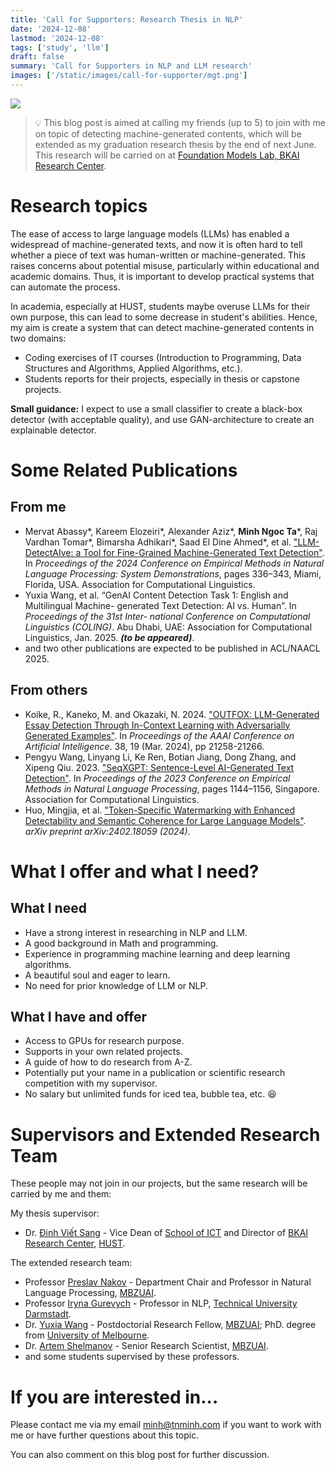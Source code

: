 ```yaml
---
title: 'Call for Supporters: Research Thesis in NLP'
date: '2024-12-08'
lastmod: '2024-12-08'
tags: ['study', 'llm']
draft: false
summary: 'Call for Supporters in NLP and LLM research'
images: ['/static/images/call-for-supporter/mgt.png']
---
```


![](/static/images/call-for-supporter/mgt.png)

> 💡 This blog post is aimed at calling my friends (up to 5) to join with me on topic of detecting machine-generated contents, which will be extended as my graduation research thesis by the end of next June. This research will be carried on at [Foundation Models Lab, BKAI Research Center](https://bkai.ai/research/foundation-models/).

# Research topics
The ease of access to large language models (LLMs) has enabled a widespread of machine-generated texts, and now it is often hard to tell whether a piece of text was human-written or machine-generated. This raises concerns about potential misuse, particularly within educational and academic domains. Thus, it is important to develop practical systems that can automate the process.

In academia, especially at HUST, students maybe overuse LLMs for their own purpose, this can lead to some decrease in student's abilities. Hence, my aim is create a system that can detect machine-generated contents in two domains:
* Coding exercises of IT courses (Introduction to Programming, Data Structures and Algorithms, Applied Algorithms, etc.).
* Students reports for their projects, especially in thesis or capstone projects.

**Small guidance:** I expect to use a small classifier to create a black-box detector (with acceptable quality), and use GAN-architecture to create an explainable detector.


# Some Related Publications

## From me
* Mervat Abassy*, Kareem Elozeiri*, Alexander Aziz*, **Minh Ngoc Ta***, Raj Vardhan Tomar*, Bimarsha Adhikari*, Saad El Dine Ahmed*, et al. ["LLM-DetectAIve: a Tool for Fine-Grained Machine-Generated Text Detection"](https://aclanthology.org/2024.emnlp-demo.35/). In *Proceedings of the 2024 Conference on Empirical Methods in Natural Language Processing: System Demonstrations*, pages 336–343, Miami, Florida, USA. Association for Computational Linguistics.
* Yuxia Wang, et al. “GenAI Content Detection Task 1: English and Multilingual Machine- generated Text Detection: AI vs. Human”. In *Proceedings of the 31st Inter- national Conference on Computational Linguistics (COLING)*. Abu Dhabi, UAE: Association for Computational Linguistics, Jan. 2025. ***(to be appeared)***.
* and two other publications are expected to be published in ACL/NAACL 2025.

## From others
* Koike, R., Kaneko, M. and Okazaki, N. 2024. ["OUTFOX: LLM-Generated Essay Detection Through In-Context Learning with Adversarially Generated Examples"](https://ojs.aaai.org/index.php/AAAI/article/view/30120). In *Proceedings of the AAAI Conference on Artificial Intelligence*. 38, 19 (Mar. 2024), pp 21258-21266.
* Pengyu Wang, Linyang Li, Ke Ren, Botian Jiang, Dong Zhang, and Xipeng Qiu. 2023. ["SeqXGPT: Sentence-Level AI-Generated Text Detection"](https://aclanthology.org/2023.emnlp-main.73/). In *Proceedings of the 2023 Conference on Empirical Methods in Natural Language Processing*, pages 1144–1156, Singapore. Association for Computational Linguistics.
* Huo, Mingjia, et al. ["Token-Specific Watermarking with Enhanced Detectability and Semantic Coherence for Large Language Models"](https://arxiv.org/abs/2402.18059). *arXiv preprint arXiv:2402.18059 (2024)*.



# What I offer and what I need?

## What I need

* Have a strong interest in researching in NLP and LLM.
* A good background in Math and programming.
* Experience in programming machine learning and deep learning algorithms.
* A beautiful soul and eager to learn.
* No need for prior knowledge of LLM or NLP.


## What I have and offer

* Access to GPUs for research purpose.
* Supports in your own related projects.
* A guide of how to do research from A-Z.
* Potentially put your name in a publication or scientific research competition with my supervisor.
* No salary but unlimited funds for iced tea, bubble tea, etc. 😆



# Supervisors and Extended Research Team

These people may not join in our projects, but the same research will be carried by me and them:


My thesis supervisor:
* Dr. [Đinh Viết Sang](https://users.soict.hust.edu.vn/sangdv) - Vice Dean of [School of ICT](https://soict.hust.edu.vn) and Director of [BKAI Research Center](https://bkai.ai), [HUST](https://hust.edu.vn).


The extended research team:
* Professor [Preslav Nakov](https://scholar.google.com/citations?user=DfXsKZ4AAAAJ&hl=en) - Department Chair and Professor in Natural Language Processing, [MBZUAI](https://mbzuai.ac.ae).
* Professor [Iryna Gurevych](https://scholar.google.com/citations?user=t3A39e8AAAAJ&hl=en) - Professor in NLP, [Technical University Darmstadt](https://www.tu-darmstadt.de/).
* Dr. [Yuxia Wang](https://scholar.google.com.au/citations?user=dciz7yMAAAAJ&hl=en) - Postdoctorial Research Fellow, [MBZUAI](https://mbzuai.ac.ae); PhD. degree from [University of Melbourne](https://www.unimelb.edu.au/).
* Dr. [Artem Shelmanov](https://scholar.google.ru/citations?user=-zFR1g0AAAAJ&hl=en) - Senior Research Scientist, [MBZUAI](https://mbzuai.ac.ae).
* and some students supervised by these professors.



# If you are interested in...
Please contact me via my email [minh@tnminh.com](mailto:minh@tnminh.com) if you want to work with me or have further questions about this topic.

You can also comment on this blog post for further discussion.